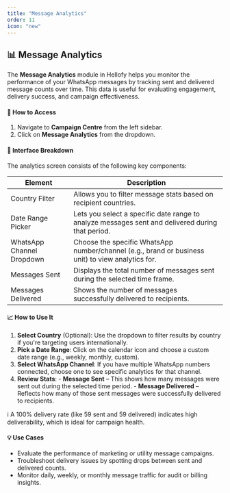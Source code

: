 ```yaml
---
title: "Message Analytics"
order: 11
icon: "new"
---
```


## 📊 Message Analytics
The **Message Analytics** module in Hellofy helps you monitor the performance of your WhatsApp messages by tracking sent and delivered message counts over time. This data is useful for evaluating engagement, delivery success, and campaign effectiveness.


#### 📍 How to Access

1. Navigate to **Campaign Centre** from the left sidebar.
2. Click on **Message Analytics** from the dropdown.

<DefaultVector />

#### 🧭 Interface Breakdown

The analytics screen consists of the following key components:

| Element   | Description |
| ---------- | ------------------------------------------------------------------------ |
| Country Filter | Allows you to filter message stats based on recipient countries.  |
| Date Range Picker | Lets you select a specific date range to analyze messages sent and delivered during that period.  |
| WhatsApp Channel Dropdown | Choose the specific WhatsApp number/channel (e.g., brand or business unit) to view analytics for.   |
| Messages Sent | Displays the total number of messages sent during the selected time frame.  |
| Messages Delivered | Shows the number of messages successfully delivered to recipients.   |

#### 📈 How to Use It

1. **Select Country** (Optional): Use the dropdown to filter results by country if you're targeting users internationally.
2. **Pick a Date Range**: Click on the calendar icon and choose a custom date range (e.g., weekly, monthly, custom).
3. **Select WhatsApp Channel**: If you have multiple WhatsApp numbers connected, choose one to see specific analytics for that channel.
4. **Review Stats**:
        - **Message Sent** – This shows how many messages were sent out during the selected time period.
        - **Message Delivered** – Reflects how many of those sent messages were successfully delivered to recipients.

<DefaultVector />

ℹ️ A 100% delivery rate (like 59 sent and 59 delivered) indicates high deliverability, which is ideal for campaign health.


#### 💡 Use Cases
- Evaluate the performance of marketing or utility message campaigns.
- Troubleshoot delivery issues by spotting drops between sent and delivered counts.
- Monitor daily, weekly, or monthly message traffic for audit or billing insights.
